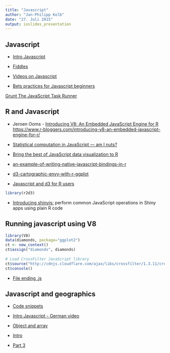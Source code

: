 ```yaml
---
title: "Javascript"
author: "Jan-Philipp Kolb"
date: "27. Juli 2015"
output: ioslides_presentation
---
```


## Javascript

- [Intro Javascript](https://facebook.github.io/react/docs/tutorial.html)

- [Fiddles](http://jsfiddle.net/user/opencpu/fiddles/)

- [Videos on Javascript](https://facebook.github.io/react/docs/videos.html)

- [Bets practices for Javascript beginners](http://code.tutsplus.com/tutorials/24-javascript-best-practices-for-beginners--net-5399)

[Grunt The JavaScript Task Runner](http://gruntjs.com/)

## R and Javascript

- Jeroen Ooms - [Introducing V8: An Embedded JavaScript Engine for R](https://www.opencpu.org/posts/v8-release-0-2/)
<https://www.r-bloggers.com/introducing-v8-an-embedded-javascript-engine-for-r/>


- [Statistical computation in JavaScript — am I nuts?](http://www.r-bloggers.com/statistical-computation-in-javascript-am-i-nuts/)

- [Bring the best of JavaScript data visualization to R](http://www.htmlwidgets.org/)

- [an-example-of-writing-native-javascript-bindings-in-r](http://www.r-bloggers.com/minimist-an-example-of-writing-native-javascript-bindings-in-r/)


- [d3-cartographic-envy-with-r-ggplot](http://rud.is/b/2014/09/26/overcoming-d3-cartographic-envy-with-r-ggplot/)

- [Javascript and d3 for R users](http://civilstat.com/2012/10/basics-of-javascript-and-d3-for-r-users/)

```r
library(r2d3)
```

- [Introducing shinyjs:](http://deanattali.com/2015/04/23/shinyjs-r-package/) perform common JavaScript operations in Shiny apps using plain R code

## Running javascript using V8


```r
library(V8)
data(diamonds, package="ggplot2")
ct <- new_context()
ct$assign("diamonds", diamonds)
 
# Load CrossFilter JavaScript library
ct$source("http://cdnjs.cloudflare.com/ajax/libs/crossfilter/1.3.11/crossfilter.min.js")
ct$console()
```

- [File ending .js](http://www.dateiendung.com/format/js)

## Javascript and geographics

- [Code snippets](http://wiki.openstreetmap.org/wiki/Tag_Processing_Snippets)

- [Intro Javascript - German video](https://www.youtube.com/watch?v=5WqO5u2at-A)
- [Object and array](https://www.youtube.com/watch?v=49C0FmftYfU)

- [Intro](https://www.youtube.com/watch?v=mG6AEPhLOl8&index=12&list=PLWjV3rrL77CAZGdXwnqJDUDXCCqh-Au-0)
- [Part 3](https://www.youtube.com/watch?v=5kvAFSCkufs&list=PLWjV3rrL77CAZGdXwnqJDUDXCCqh-Au-0&index=13)
